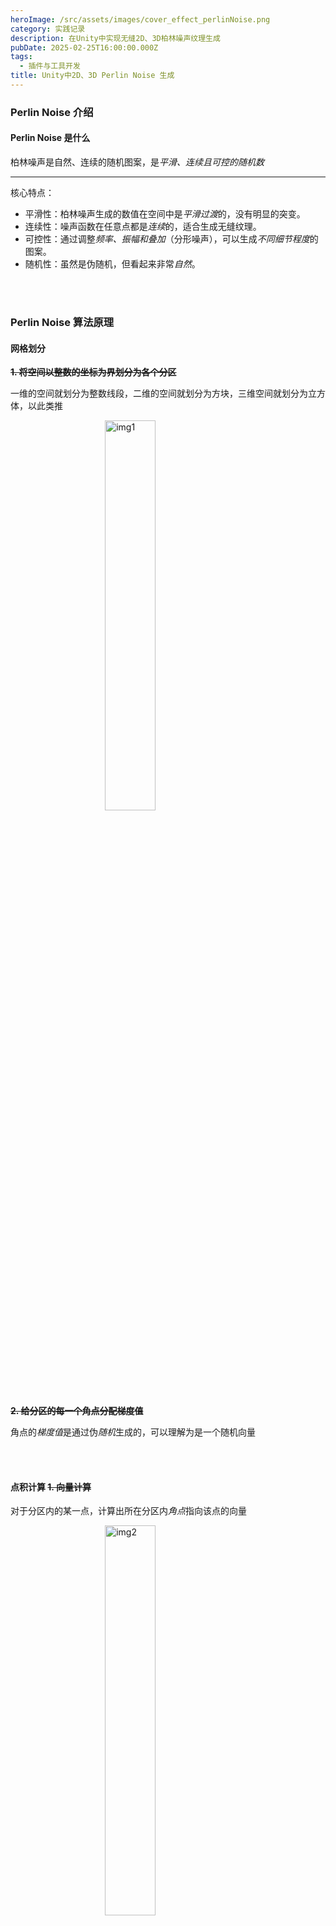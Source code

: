 ```yaml
---
heroImage: /src/assets/images/cover_effect_perlinNoise.png
category: 实践记录
description: 在Unity中实现无缝2D、3D柏林噪声纹理生成
pubDate: 2025-02-25T16:00:00.000Z
tags:
  - 插件与工具开发
title: Unity中2D、3D Perlin Noise 生成
---
```


### Perlin Noise 介绍

#### Perlin Noise 是什么

柏林噪声是自然、连续的随机图案，是*平滑、连续且可控的随机数*

---

核心特点：

- 平滑性：柏林噪声生成的数值在空间中是*平滑过渡*的，没有明显的突变。
- 连续性：噪声函数在任意点都是*连续*的，适合生成无缝纹理。
- 可控性：通过调整*频率、振幅和叠加*（分形噪声），可以生成*不同细节程度*的图案。
- 随机性：虽然是伪随机，但看起来非常*自然*。

<br></br>
### Perlin Noise 算法原理

#### 网格划分

**~~1. 将空间以整数的坐标为界划分为各个分区~~**

一维的空间就划分为整数线段，二维的空间就划分为方块，三维空间就划分为立方体，以此类推

<img
	src='/assets/Effects/PerlinNoise/img1.png'
	alt='img1'
	style='width: 40%; height: auto; display:block; margin: 0 auto;'
/>

**~~2. 给分区的每一个角点分配梯度值~~**

角点的*梯度值*是通过伪*随机*生成的，可以理解为是一个随机向量

<br></br>
#### 点积计算 **~~1. 向量计算~~**

对于分区内的某一点，计算出所在分区内*角点*指向该点的向量

<img
	src='/assets/Effects/PerlinNoise/img2.png'
	alt='img2'
	style='width: 40%; height: auto; display:block; margin: 0 auto;'
/>

**~~2. 影响值计算~~**

用角点上的*梯度*点乘角点到该点的向量，求得*角点梯度沿该方向的投影值*，这个投影值称为*影响值*。

<img
	src='/assets/Effects/PerlinNoise/img3.png'
	alt='img3'
	style='width: 40%; height: auto; display:block; margin: 0 auto;'
/>

<br></br>
#### 插值 **~~1. 插值计算~~**

使用*平滑插值函数*（如 Hermite 插值或 Quintic 插值）对周围角点的*影响值*（梯度投影值）进行插值计算，得到当前该样点的最终的噪声值

<br></br>
#### 连续性 **~~1. 如何保证噪声图左右连续~~**

当P1的噪声值等于P2的噪声值时，噪声图达成连续

处于边界处的点P1的噪声值由点A和点B的影响值插值得到，同理，点P2的噪声值由点C和点D的影响值插值得到

角点的影响值与其梯度值相关，所以只要保证*点A与点C、点B与点D处生成的随机梯度向量相等*，即可实现左右连续

<img
	src='/assets/Effects/PerlinNoise/img4.png'
	alt='img4'
	style='width: 40%; height: auto; display:block; margin: 0 auto;'
/>

<br></br>
#### 分形噪声

分形噪声可以通过多张噪声图叠加，并且每次频率翻倍、强度减半，多次叠加后得到

- 图A + 图B _ 0.5 + 图C _ 0.25

### 具体实现

_[未完待续...]_

### 相关资源

图形学 | 柏林噪声是什么？

- https://zhuanlan.zhihu.com/p/591071262

生成连续的2D、3D柏林噪声

- https://zhuanlan.zhihu.com/p/620107368
